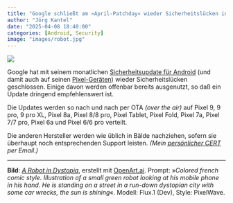 ```yaml
---
title: "Google schließt am »April-Patchday« wieder Sicherheitslücken in Android"
author: "Jörg Kantel"
date: "2025-04-08 18:40:00"
categories: [Android, Security]
image: "images/robot.jpg"
---
```


[![](images/robot-b.jpg)](https://www.flickr.com/photos/schockwellenreiter/54438121257/)

Google hat mit seinem monatlichen [Sicherheitsupdate für Android](https://source.android.com/docs/security/bulletin/2025-04-01) (und damit auch auf seinen [Pixel-Geräten](https://source.android.com/docs/security/bulletin/pixel/2025-04-01)) wieder Sicherheitslücken geschlossen. Einige davon werden offenbar bereits ausgenutzt, so daß ein Update dringend empfehlenswert ist.

Die Updates werden so nach und nach per OTA *(over the air)* auf Pixel 9, 9 pro, 9 pro XL, Pixel 8a, Pixel 8/8 pro, Pixel Tablet, Pixel Fold, Pixel 7a, Pixel 7/7 pro, Pixel 6a und Pixel 6/6 pro verteilt.

Die anderen Hersteller werden wie üblich in Bälde nachziehen, sofern sie überhaupt noch entsprechenden Support leisten. *(Mein [persönlicher CERT](https://wwwuser.gwdguser.de/~mreiman1/) per Email.)*

---

**Bild**: *[A Robot in Dystopia](https://www.flickr.com/photos/schockwellenreiter/54438121257/)*, erstellt mit [OpenArt.ai](https://openart.ai/home). Prompt: »*Colored french comic style. Illustration of a small green robot looking at his mobile phone in his hand. He is standing on a street in a run-down dystopian city with some car wrecks, the sun is shining*«. Modell: Flux.1 (Dev), Style: PixelWave.